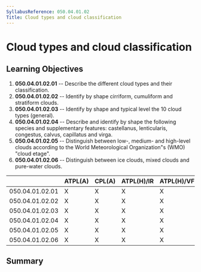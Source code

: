 ```yaml
---
SyllabusReference: 050.04.01.02
Title: Cloud types and cloud classification
---
```


# Cloud types and cloud classification

## Learning Objectives

1.  **050.04.01.02.01** -- Describe the different cloud types and their
    classification.
2.  **050.04.01.02.02** -- Identify by shape cirriform, cumuliform and stratiform
    clouds.
3.  **050.04.01.02.03** -- Identify by shape and typical level the 10 cloud types
    (general).
4.  **050.04.01.02.04** -- Describe and identify by shape the following species
    and supplementary features: castellanus, lenticularis, congestus, calvus,
    capillatus and virga.
5.  **050.04.01.02.05** -- Distinguish between low-, medium- and high-level
    clouds according to the World Meteorological Organization"s (WMO) "cloud
    etage".
6.  **050.04.01.02.06** -- Distinguish between ice clouds, mixed clouds and
    pure-water clouds.

|                 | ATPL(A) | CPL(A) | ATPL(H)/IR | ATPL(H)/VFR | CPL(H) | IR  | CBIR(A) |
| --------------- | ------- | ------ | ---------- | ----------- | ------ | --- | ------- |
| 050.04.01.02.01 | X       | X      | X          | X           | X      | X   | X       |
| 050.04.01.02.02 | X       | X      | X          | X           | X      | X   | X       |
| 050.04.01.02.03 | X       | X      | X          | X           | X      | X   | X       |
| 050.04.01.02.04 | X       | X      | X          | X           | X      | X   | X       |
| 050.04.01.02.05 | X       | X      | X          | X           | X      | X   | X       |
| 050.04.01.02.06 | X       | X      | X          | X           | X      | X   | X       |

## Summary
